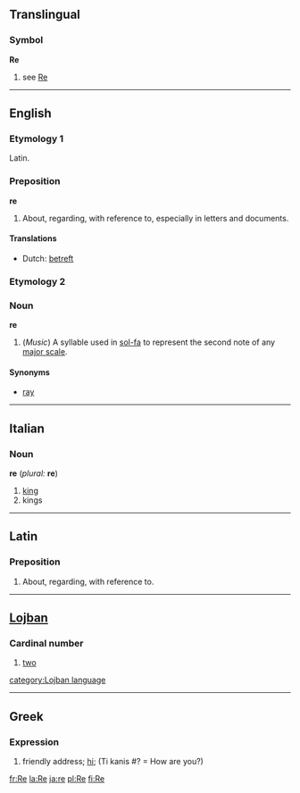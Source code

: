 ==Translingual==
===Symbol===
'''Re'''
# see [[Re]]

----

==English==

===Etymology 1===
Latin.

===Preposition===
'''re'''
# About, regarding, with reference to, especially in letters and documents.

====Translations====
*Dutch: [[betreft]]

===Etymology 2===

===Noun===
'''re'''

#(''Music'') A syllable used in [[sol-fa]] to represent the second note of any [[major scale]].

====Synonyms====
*[[ray]]

----
==Italian==
===Noun===
'''re''' (''plural:'' '''re''')

#[[king]]
#kings

----
==Latin==
===Preposition===
# About, regarding, with reference to.

----
==[[Lojban]]==
===Cardinal number===
#[[two]]

[[category:Lojban language]]

----

==Greek==
===Expression===
# friendly address; [[hi]]; (Ti kanis #? = How are you?)

[[fr:Re]]
[[la:Re]]
[[ja:re]]
[[pl:Re]]
[[fi:Re]]